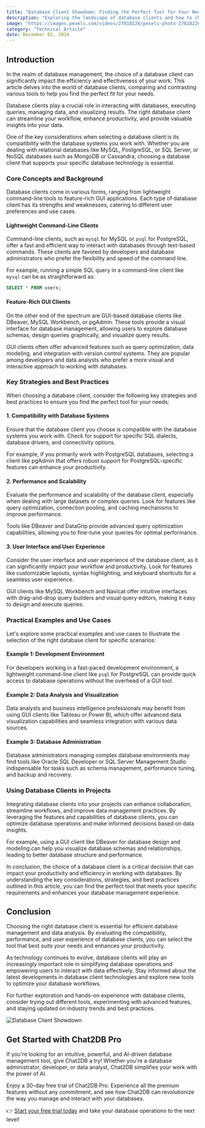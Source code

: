 ```yaml
---
title: "Database Client Showdown: Finding the Perfect Tool for Your Needs"
description: "Exploring the landscape of database clients and how to choose the right tool for your specific requirements."
image: "https://images.pexels.com/videos/27818226/pexels-photo-27818226.jpeg?auto=compress&cs=tinysrgb&dpr=1&w=500"
category: "Technical Article"
date: December 02, 2024
---
```


## Introduction

In the realm of database management, the choice of a database client can significantly impact the efficiency and effectiveness of your work. This article delves into the world of database clients, comparing and contrasting various tools to help you find the perfect fit for your needs.

Database clients play a crucial role in interacting with databases, executing queries, managing data, and visualizing results. The right database client can streamline your workflow, enhance productivity, and provide valuable insights into your data.

One of the key considerations when selecting a database client is its compatibility with the database systems you work with. Whether you are dealing with relational databases like MySQL, PostgreSQL, or SQL Server, or NoSQL databases such as MongoDB or Cassandra, choosing a database client that supports your specific database technology is essential.

### Core Concepts and Background

Database clients come in various forms, ranging from lightweight command-line tools to feature-rich GUI applications. Each type of database client has its strengths and weaknesses, catering to different user preferences and use cases.

#### Lightweight Command-Line Clients

Command-line clients, such as `mysql` for MySQL or `psql` for PostgreSQL, offer a fast and efficient way to interact with databases through text-based commands. These clients are favored by developers and database administrators who prefer the flexibility and speed of the command line.

For example, running a simple SQL query in a command-line client like `mysql` can be as straightforward as:

```sql
SELECT * FROM users;
```

#### Feature-Rich GUI Clients

On the other end of the spectrum are GUI-based database clients like DBeaver, MySQL Workbench, or pgAdmin. These tools provide a visual interface for database management, allowing users to explore database schemas, design queries graphically, and visualize query results.

GUI clients often offer advanced features such as query optimization, data modeling, and integration with version control systems. They are popular among developers and data analysts who prefer a more visual and interactive approach to working with databases.

### Key Strategies and Best Practices

When choosing a database client, consider the following key strategies and best practices to ensure you find the perfect tool for your needs:

#### 1. Compatibility with Database Systems

Ensure that the database client you choose is compatible with the database systems you work with. Check for support for specific SQL dialects, database drivers, and connectivity options.

For example, if you primarily work with PostgreSQL databases, selecting a client like pgAdmin that offers robust support for PostgreSQL-specific features can enhance your productivity.

#### 2. Performance and Scalability

Evaluate the performance and scalability of the database client, especially when dealing with large datasets or complex queries. Look for features like query optimization, connection pooling, and caching mechanisms to improve performance.

Tools like DBeaver and DataGrip provide advanced query optimization capabilities, allowing you to fine-tune your queries for optimal performance.

#### 3. User Interface and User Experience

Consider the user interface and user experience of the database client, as it can significantly impact your workflow and productivity. Look for features like customizable layouts, syntax highlighting, and keyboard shortcuts for a seamless user experience.

GUI clients like MySQL Workbench and Navicat offer intuitive interfaces with drag-and-drop query builders and visual query editors, making it easy to design and execute queries.

### Practical Examples and Use Cases

Let's explore some practical examples and use cases to illustrate the selection of the right database client for specific scenarios:

#### Example 1: Development Environment

For developers working in a fast-paced development environment, a lightweight command-line client like `psql` for PostgreSQL can provide quick access to database operations without the overhead of a GUI tool.

#### Example 2: Data Analysis and Visualization

Data analysts and business intelligence professionals may benefit from using GUI clients like Tableau or Power BI, which offer advanced data visualization capabilities and seamless integration with various data sources.

#### Example 3: Database Administration

Database administrators managing complex database environments may find tools like Oracle SQL Developer or SQL Server Management Studio indispensable for tasks such as schema management, performance tuning, and backup and recovery.

### Using Database Clients in Projects

Integrating database clients into your projects can enhance collaboration, streamline workflows, and improve data management practices. By leveraging the features and capabilities of database clients, you can optimize database operations and make informed decisions based on data insights.

For example, using a GUI client like DBeaver for database design and modeling can help you visualize database schemas and relationships, leading to better database structure and performance.

In conclusion, the choice of a database client is a critical decision that can impact your productivity and efficiency in working with databases. By understanding the key considerations, strategies, and best practices outlined in this article, you can find the perfect tool that meets your specific requirements and enhances your database management experience.

## Conclusion

Choosing the right database client is essential for efficient database management and data analysis. By evaluating the compatibility, performance, and user experience of database clients, you can select the tool that best suits your needs and enhances your productivity.

As technology continues to evolve, database clients will play an increasingly important role in simplifying database operations and empowering users to interact with data effectively. Stay informed about the latest developments in database client technologies and explore new tools to optimize your database workflows.

For further exploration and hands-on experience with database clients, consider trying out different tools, experimenting with advanced features, and staying updated on industry trends and best practices.

![Database Client Showdown](https://example.com/database-client-showdown.jpg)

## Get Started with Chat2DB Pro

If you're looking for an intuitive, powerful, and AI-driven database management tool, give Chat2DB a try! Whether you're a database administrator, developer, or data analyst, Chat2DB simplifies your work with the power of AI.

Enjoy a 30-day free trial of Chat2DB Pro. Experience all the premium features without any commitment, and see how Chat2DB can revolutionize the way you manage and interact with your databases.

👉 [Start your free trial today](https://chat2db.ai/pricing) and take your database operations to the next level!
